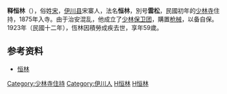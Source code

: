 {{redirect|恆林|道光進士|恒林 (道光进士)}}

'''释恒林'''（{{bd|1865年||1923年|catIdx=H恒}}），俗姓[[宋姓|宋]]，[[伊川县|伊川县]]宋寨人，法名'''恒林'''，別号'''雲松'''，民國初年的[[少林寺|少林寺]]住持，1875年入寺。由于治安混乱，他成立了[[少林保卫团|少林保卫团]]，購置[[枪械|枪械]]，以备自保。1923年（民國十二年），恆林因積勞成疾去世，享年59歲。

==参考资料==
*[http://www.zzlib.org.cn/upload/Content.Asp?ID=1526 恒林]{{Dead link|date=2018年6月 |bot=InternetArchiveBot |fix-attempted=no }}

{{少林寺住持}}
{{DEFAULTSORT:S释恒林}}
[[Category:少林寺住持|Category:少林寺住持]]
[[Category:伊川人|Category:伊川人]]
[[Category:释姓|H恒林]]
[[Category:宋姓|H恒林]]